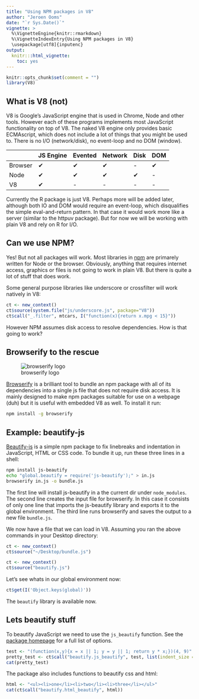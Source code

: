```yaml
---
title: "Using NPM packages in V8"
author: "Jeroen Ooms"
date: "`r Sys.Date()`"
vignette: >
  %\VignetteEngine{knitr::rmarkdown}
  %\VignetteIndexEntry{Using NPM packages in V8}
  \usepackage[utf8]{inputenc} 
output:
  knitr:::html_vignette:
    toc: yes
---
```


```r
knitr::opts_chunk$set(comment = "")
library(V8)
```

## What is V8 (not)

V8 is Google's JavaScript engine that is used in Chrome, Node and other tools. However each of these programs implements most JavaScript functionality on top of V8. The naked V8 engine only provides basic ECMAscript, which does not include a lot of things that you might be used to. There is no I/O (network/disk), no event-loop and no DOM (window).

|         | JS Engine | Evented  | Network | Disk | DOM |
|---------|--------|-----------|------|---------|-----|
| Browser | ✔      | ✔        | ✔    | -     | ✔   |
| Node    | ✔      | ✔        | ✔    | ✔       | -   |
| V8      | ✔      | -         | -    | -       | -   |

Currently the R package is just V8. Perhaps more will be added later, although both IO and DOM would require an event-loop, which disqualifies the simple eval-and-return pattern. In that case it would work more like a server (similar to the httpuv package). But for now we will be working with plain V8 and rely on R for I/O.

## Can we use NPM?

Yes! But not all packages will work. Most libraries in [npm](https://www.npmjs.com) are primarely written for Node or the browser. Obviously, anything that requires internet access, graphics or files is not going to work in plain V8. But there is quite a lot of stuff that does work.

Some general purpose libraries like underscore or crossfilter will work natively in V8:

```r
ct <- new_context()
ct$source(system.file("js/underscore.js", package="V8"))
ct$call("_.filter", mtcars, I("function(x){return x.mpg < 15}"))
```

However NPM assumes disk access to resolve dependencies. How is that going to work?

## Browserify to the rescue

![browserify logo](http://substack.net/images/browserify_logo.png)

[Browserify](http://browserify.org/) is a brilliant tool to bundle an npm package with all of its dependencies into a single js file that does not require disk access. It is mainly designed to make npm packages suitable for use on a webpage (duh) but it is useful with embedded V8 as well. To install it run:

```bash
npm install -g browserify
```

## Example: beautify-js

[Beautify-js](https://www.npmjs.com/package/js-beautify) is a simple npm package to fix linebreaks and indentation in JavaScript, HTML or CSS code. To bundle it up, run these three lines in a shell:

```bash
npm install js-beautify
echo "global.beautify = require('js-beautify');" > in.js
browserify in.js -o bundle.js
```

The first line will install js-beautify in a the current dir under `node_modules`.
The second line creates the input file for browserify. In this case it consists of only
one line that imports the js-beautify library and exports it to the global environment.
The third line runs browserify and saves the output to a new file `bundle.js`.

We now have a file that we can load in V8. Assuming you ran the above commands in your Desktop directory:

```r
ct <- new_context()
ct$source("~/Desktop/bundle.js")
```

```r
ct <- new_context()
ct$source("beautify.js")
```

Let's see whats in our global environment now:

```r
ct$get(I('Object.keys(global)'))
```

The `beautify` library is available now.

## Lets beautify stuff

To beautify JavaScript we need to use the `js_beautify` function. See the [package homepage](https://www.npmjs.com/package/js-beautify) for a full list of options.

```r
test <- "(function(x,y){x = x || 1; y = y || 1; return y * x;})(4, 9)"
pretty_test <- ct$call("beautify.js_beautify", test, list(indent_size = 2))
cat(pretty_test)
```

The package also includes functions to beautify css and html:

```r
html <- "<ul><li>one</li><li>two</li><li>three</li></ul>"
cat(ct$call("beautify.html_beautify", html))
```

